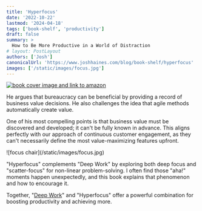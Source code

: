 ```yaml
---
title: 'Hyperfocus'
date: '2022-10-22'
lastmod: '2024-04-18'
tags: ['book-shelf', 'productivity']
draft: false
summary: >
  How to Be More Productive in a World of Distraction
# layout: PostLayout
authors: ['Josh']
canonicalUrl: 'https://www.joshhaines.com/blog/book-shelf/hyperfocus'
images: ['/static/images/focus.jpg']
---
```


<div className="mx-auto w-1/3">
  <a href="https://www.amazon.com/Hyperfocus-More-Productive-World-Distraction/dp/0525522239">
    <img
      alt="book cover image and link to amazon"
      src="https://m.media-amazon.com/images/I/41MtlCSh55L._SY445_SX342_.jpg"
    />
  </a>
</div>

He argues that bureaucracy can be beneficial by providing a record of business value decisions. He also challenges the idea that agile methods automatically create value.

One of his most compelling points is that business value must be discovered and developed; it can't be fully known in advance. This aligns perfectly with our approach of continuous customer engagement, as they can't necessarily define the most value-maximizing features upfront.

<div className="-mx-2 flex flex-wrap justify-center overflow-hidden xl:-mx-2">
  <div className="my-1 w-full overflow-hidden px-2 xl:my-1 xl:w-3/4 xl:px-2">
    ![focus chair](/static/images/focus.jpg)
  </div>
</div>

"Hyperfocus" complements "Deep Work" by exploring both deep focus and "scatter-focus" for non-linear
problem-solving. I often find those "aha!" moments happen unexpectedly, and this book explains that phenomenon
and how to encourage it.

Together, "[Deep Work](/blog/book-shelf/deep-work)" and "Hyperfocus" offer a powerful combination for boosting productivity and achieving more.
